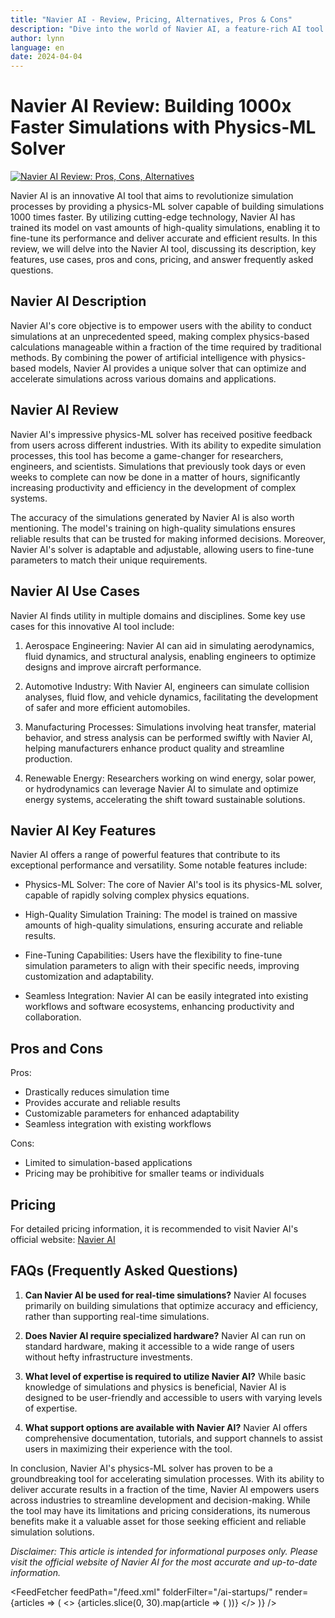 ```yaml
---
title: "Navier AI - Review, Pricing, Alternatives, Pros & Cons"
description: "Dive into the world of Navier AI, a feature-rich AI tool. Learn about its features, pricing, and how it's making an impact. Don't miss out!"
author: lynn
language: en
date: 2024-04-04
---
```

        
# Navier AI Review: Building 1000x Faster Simulations with Physics-ML Solver 


<BlogHeader />


[![Navier AI Review: Pros, Cons, Alternatives](/ai-startups/navier-ai.png)](https://www.navier.ai/)



Navier AI is an innovative AI tool that aims to revolutionize simulation processes by providing a physics-ML solver capable of building simulations 1000 times faster. By utilizing cutting-edge technology, Navier AI has trained its model on vast amounts of high-quality simulations, enabling it to fine-tune its performance and deliver accurate and efficient results. In this review, we will delve into the Navier AI tool, discussing its description, key features, use cases, pros and cons, pricing, and answer frequently asked questions. 

## Navier AI Description

Navier AI's core objective is to empower users with the ability to conduct simulations at an unprecedented speed, making complex physics-based calculations manageable within a fraction of the time required by traditional methods. By combining the power of artificial intelligence with physics-based models, Navier AI provides a unique solver that can optimize and accelerate simulations across various domains and applications.

## Navier AI Review

Navier AI's impressive physics-ML solver has received positive feedback from users across different industries. With its ability to expedite simulation processes, this tool has become a game-changer for researchers, engineers, and scientists. Simulations that previously took days or even weeks to complete can now be done in a matter of hours, significantly increasing productivity and efficiency in the development of complex systems.

The accuracy of the simulations generated by Navier AI is also worth mentioning. The model's training on high-quality simulations ensures reliable results that can be trusted for making informed decisions. Moreover, Navier AI's solver is adaptable and adjustable, allowing users to fine-tune parameters to match their unique requirements.

## Navier AI Use Cases

Navier AI finds utility in multiple domains and disciplines. Some key use cases for this innovative AI tool include:

1. Aerospace Engineering: Navier AI can aid in simulating aerodynamics, fluid dynamics, and structural analysis, enabling engineers to optimize designs and improve aircraft performance.

2. Automotive Industry: With Navier AI, engineers can simulate collision analyses, fluid flow, and vehicle dynamics, facilitating the development of safer and more efficient automobiles.

3. Manufacturing Processes: Simulations involving heat transfer, material behavior, and stress analysis can be performed swiftly with Navier AI, helping manufacturers enhance product quality and streamline production.

4. Renewable Energy: Researchers working on wind energy, solar power, or hydrodynamics can leverage Navier AI to simulate and optimize energy systems, accelerating the shift toward sustainable solutions.

## Navier AI Key Features

Navier AI offers a range of powerful features that contribute to its exceptional performance and versatility. Some notable features include:

- Physics-ML Solver: The core of Navier AI's tool is its physics-ML solver, capable of rapidly solving complex physics equations.

- High-Quality Simulation Training: The model is trained on massive amounts of high-quality simulations, ensuring accurate and reliable results.

- Fine-Tuning Capabilities: Users have the flexibility to fine-tune simulation parameters to align with their specific needs, improving customization and adaptability.

- Seamless Integration: Navier AI can be easily integrated into existing workflows and software ecosystems, enhancing productivity and collaboration.

## Pros and Cons

Pros:
- Drastically reduces simulation time
- Provides accurate and reliable results
- Customizable parameters for enhanced adaptability
- Seamless integration with existing workflows

Cons:
- Limited to simulation-based applications
- Pricing may be prohibitive for smaller teams or individuals

## Pricing

For detailed pricing information, it is recommended to visit Navier AI's official website: [Navier AI](https://www.navier.ai/)

## FAQs (Frequently Asked Questions)

1. **Can Navier AI be used for real-time simulations?**
   Navier AI focuses primarily on building simulations that optimize accuracy and efficiency, rather than supporting real-time simulations.

2. **Does Navier AI require specialized hardware?**
   Navier AI can run on standard hardware, making it accessible to a wide range of users without hefty infrastructure investments.

3. **What level of expertise is required to utilize Navier AI?**
   While basic knowledge of simulations and physics is beneficial, Navier AI is designed to be user-friendly and accessible to users with varying levels of expertise.

4. **What support options are available with Navier AI?**
   Navier AI offers comprehensive documentation, tutorials, and support channels to assist users in maximizing their experience with the tool.

In conclusion, Navier AI's physics-ML solver has proven to be a groundbreaking tool for accelerating simulation processes. With its ability to deliver accurate results in a fraction of the time, Navier AI empowers users across industries to streamline development and decision-making. While the tool may have its limitations and pricing considerations, its numerous benefits make it a valuable asset for those seeking efficient and reliable simulation solutions.

*Disclaimer: This article is intended for informational purposes only. Please visit the official website of Navier AI for the most accurate and up-to-date information.*


<AdComponent />


<FeedFetcher feedPath="/feed.xml" folderFilter="/ai-startups/" render={articles => (
    <>
        <Cards>
            {articles.slice(0, 30).map(article => (
                <Card key={article.link} title={article.title} href={article.link} />
            ))}
        </Cards>
    </>
)} />

